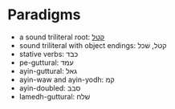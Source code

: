 # Paradigms

- a sound triliteral root: [קטל](./sound.qmd)
- sound triliteral with object endings: קטל, שׁכל
- stative verbs: כבד  
- pe-guttural: עמד
- ayin-guttural: גאל
- ayin-waw and ayin-yodh: קמ
- ayin-doubled: סבב
- lamedh-guttural: שׁלח


